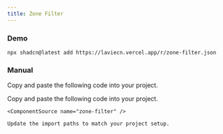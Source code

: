 ```yaml
---
title: Zone Filter
---
```


### Demo

<ComponentTabs name="zone-filter-demo" />

```package-install
npx shadcn@latest add https://laviecn.vercel.app/r/zone-filter.json
```

### Manual

Copy and paste the following code into your project.

<Steps>
  <Step>
    Copy and paste the following code into your project.

    <ComponentSource name="zone-filter" />

  </Step>
  <Step>

    Update the import paths to match your project setup.

  </Step>
</Steps>
